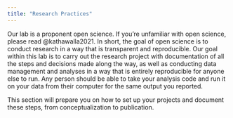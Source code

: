 ```yaml
---
title: "Research Practices"
---
```


Our lab is a proponent open science. If you're unfamiliar with open science, please read @kathawalla2021. In short, the goal of open science is to conduct research in a way that is transparent and reproducible. Our goal within this lab is to carry out the research project with documentation of all the steps and decisions made along the way, as well as conducting data management and analyses in a way that is entirely reproducible for anyone else to run. Any person should be able to take your analysis code and run it on your data from their computer for the same output you reported.

This section will prepare you on how to set up your projects and document these steps, from conceptualization to publication.
